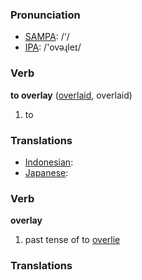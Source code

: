 === Pronunciation ===
*[[w:SAMPA|SAMPA]]: /'/
*[[w:IPA|IPA]]: /'ovəɻleɪ/

=== Verb ===

'''to overlay''' ([[overlaid]], overlaid)

# to 

=== Translations ===
*[[Indonesian]]: [[]]
*[[Japanese]]: [[]]

=== Verb ===

'''overlay'''

# past tense of to [[overlie]]

=== Translations ===